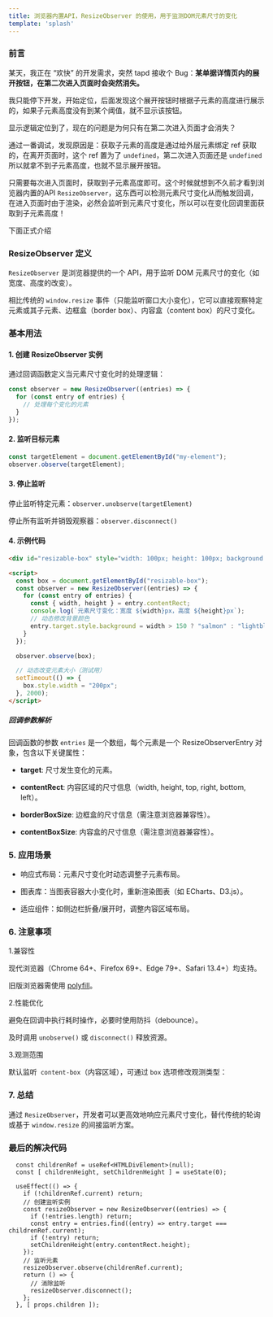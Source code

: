 ```yaml
---
title: 浏览器内置API，ResizeObserver 的使用，用于监测DOM元素尺寸的变化
template: 'splash'
---
```


### 前言
某天，我正在 “欢快” 的开发需求，突然 tapd 接收个 Bug：**某单据详情页内的展开按钮，在第二次进入页面时会突然消失。**

我只能停下开发，开始定位，后面发现这个展开按钮时根据子元素的高度进行展示的，如果子元素高度没有到某个阈值，就不显示该按钮。

显示逻辑定位到了，现在的问题是为何只有在第二次进入页面才会消失？

通过一番调试，发现原因是：获取子元素的高度是通过给外层元素绑定 ref 获取的，在离开页面时，这个 ref 置为了 `undefined`，第二次进入页面还是 `undefined` 所以就拿不到子元素高度，也就不显示展开按钮。

只需要每次进入页面时，获取到子元素高度即可。这个时候就想到不久前才看到浏览器内置的API `ResizeObserver`，这东西可以检测元素尺寸变化从而触发回调，在进入页面时由于渲染，必然会监听到元素尺寸变化，所以可以在变化回调里面获取到子元素高度！

下面正式介绍

### ResizeObserver 定义

`ResizeObserver` 是浏览器提供的一个 API，用于监听 DOM 元素尺寸的变化（如宽度、高度的改变）。

相比传统的 `window.resize` 事件（只能监听窗口大小变化），它可以直接观察特定元素或其子元素、边框盒（border box）、内容盒（content box）的尺寸变化。

### 基本用法
#### 1. 创建 ResizeObserver 实例
通过回调函数定义当元素尺寸变化时的处理逻辑：
```js
const observer = new ResizeObserver((entries) => {
  for (const entry of entries) {
    // 处理每个变化的元素
  }
});
```
#### 2. 监听目标元素
```js
const targetElement = document.getElementById("my-element");
observer.observe(targetElement);
```

#### 3. 停止监听
停止监听特定元素：`observer.unobserve(targetElement)`

停止所有监听并销毁观察器：`observer.disconnect()`

#### 4. 示例代码
```html
<div id="resizable-box" style="width: 100px; height: 100px; background: lightblue;"></div>

<script>
  const box = document.getElementById("resizable-box");
  const observer = new ResizeObserver((entries) => {
    for (const entry of entries) {
      const { width, height } = entry.contentRect;
      console.log(`元素尺寸变化：宽度 ${width}px，高度 ${height}px`);
      // 动态修改背景颜色
      entry.target.style.background = width > 150 ? "salmon" : "lightblue";
    }
  });

  observer.observe(box);

  // 动态改变元素大小（测试用）
  setTimeout(() => {
    box.style.width = "200px";
  }, 2000);
</script>
```
##### 回调参数解析
回调函数的参数 `entries` 是一个数组，每个元素是一个 ResizeObserverEntry 对象，包含以下关键属性：

- **target**: 尺寸发生变化的元素。

- **contentRect**: 内容区域的尺寸信息（width, height, top, right, bottom, left）。

- **borderBoxSize**: 边框盒的尺寸信息（需注意浏览器兼容性）。

- **contentBoxSize**: 内容盒的尺寸信息（需注意浏览器兼容性）。

### 5. 应用场景
- 响应式布局：元素尺寸变化时动态调整子元素布局。

- 图表库：当图表容器大小变化时，重新渲染图表（如 ECharts、D3.js）。

- 适应组件：如侧边栏折叠/展开时，调整内容区域布局。

### 6. 注意事项
1.兼容性

现代浏览器（Chrome 64+、Firefox 69+、Edge 79+、Safari 13.4+）均支持。

旧版浏览器需使用 [polyfill](https://github.com/juggle/resize-observer)。

2.性能优化

避免在回调中执行耗时操作，必要时使用防抖（debounce）。

及时调用 `unobserve()` 或 `disconnect()` 释放资源。

3.观测范围

默认监听` content-box`（内容区域），可通过 `box` 选项修改观测类型：

### 7. 总结
通过 `ResizeObserver`，开发者可以更高效地响应元素尺寸变化，替代传统的轮询或基于 `window.resize` 的间接监听方案。


### 最后的解决代码
```tsx
  const childrenRef = useRef<HTMLDivElement>(null);
  const [ childrenHeight, setChildrenHeight ] = useState(0);

  useEffect(() => {
    if (!childrenRef.current) return;
    // 创建监听实例
    const resizeObserver = new ResizeObserver((entries) => {
      if (!entries.length) return;
      const entry = entries.find((entry) => entry.target === childrenRef.current);
      if (!entry) return;
      setChildrenHeight(entry.contentRect.height);
    });
    // 监听元素
    resizeObserver.observe(childrenRef.current);
    return () => {
      // 消除监听
      resizeObserver.disconnect();
    };
  }, [ props.children ]);
```
